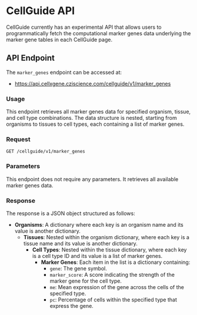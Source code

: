# CellGuide API

CellGuide currently has an experimental API that allows users to programmatically fetch the computational marker genes data underlying the marker gene tables in each CellGuide page.

## API Endpoint

The `marker_genes` endpoint can be accessed at:

- https://api.cellxgene.cziscience.com/cellguide/v1/marker_genes

### Usage

This endpoint retrieves all marker genes data for specified organism, tissue, and cell type combinations. The data structure is nested, starting from organisms to tissues to cell types, each containing a list of marker genes.

### Request

`GET /cellguide/v1/marker_genes`

### Parameters

This endpoint does not require any parameters. It retrieves all available marker genes data.

### Response

The response is a JSON object structured as follows:

- **Organisms**: A dictionary where each key is an organism name and its value is another dictionary.
  - **Tissues**: Nested within the organism dictionary, where each key is a tissue name and its value is another dictionary.
    - **Cell Types**: Nested within the tissue dictionary, where each key is a cell type ID and its value is a list of marker genes.
      - **Marker Genes**: Each item in the list is a dictionary containing:
        - `gene`: The gene symbol.
        - `marker_score`: A score indicating the strength of the marker gene for the cell type.
        - `me`: Mean expression of the gene across the cells of the specified type.
        - `pc`: Percentage of cells within the specified type that express the gene.
